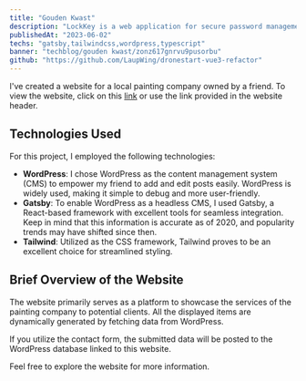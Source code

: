 ```yaml
---
title: "Gouden Kwast"
description: "LockKey is a web application for secure password management, leveraging Vue, Next.js, and Firebase."
publishedAt: "2023-06-02"
techs: "gatsby,tailwindcss,wordpress,typescript"
banner: "techblog/gouden kwast/zonz617gnrvu9pusorbu"
github: "https://github.com/LaupWing/dronestart-vue3-refactor"
---
```


I've created a website for a local painting company owned by a friend. To view the website, click on this [link](https://chat.openai.com/c/insert-link-here) or use the link provided in the website header.

## **Technologies Used**

For this project, I employed the following technologies:

- **WordPress**: I chose WordPress as the content management system (CMS) to empower my friend to add and edit posts easily. WordPress is widely used, making it simple to debug and more user-friendly.
- **Gatsby**: To enable WordPress as a headless CMS, I used Gatsby, a React-based framework with excellent tools for seamless integration. Keep in mind that this information is accurate as of 2020, and popularity trends may have shifted since then.
- **Tailwind**: Utilized as the CSS framework, Tailwind proves to be an excellent choice for streamlined styling.

## **Brief Overview of the Website**

The website primarily serves as a platform to showcase the services of the painting company to potential clients. All the displayed items are dynamically generated by fetching data from WordPress.

If you utilize the contact form, the submitted data will be posted to the WordPress database linked to this website.

Feel free to explore the website for more information.